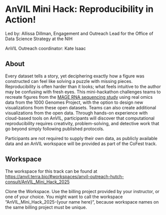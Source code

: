 # AnVIL Mini Hack: Reproducibility in Action!

Led by: Allissa Dillman, Engagement and Outreach Lead for the Office of Data Science Strategy at the NIH

AnVIL Outreach coordinator: Kate Isaac

## About

Every dataset tells a story, yet deciphering exactly how a figure was constructed can feel like solving a puzzle with missing pieces. Reproducibility is often harder than it looks; what feels intuitive to the author may be confusing with fresh eyes. This mini-hackathon challenges teams to recreate figures from the [MAGE RNA sequencing study](https://pmc-ncbi-nlm-nih-gov.fhcrc.idm.oclc.org/articles/PMC11291278/) using real omics data from the 1000 Genomes Project, with the option to design new visualizations from these open datasets. Teams can also create additional visualizations from the open data. Through hands-on experience with cloud-based tools on AnVIL, participants will discover that computational reproducibility requires creativity, problem-solving, and detective work that go beyond simply following published protocols.

Participants are not required to supply their own data, as publicly available data and an AnVIL workspace will be provided as part of the CoFest track.

## Workspace

The workspace for this track can be found at [https://anvil.terra.bio/#workspaces/anvil-outreach-hutch-consult/AnVIL_Mini_Hack_2025](https://anvil.terra.bio/#workspaces/anvil-outreach-hutch-consult/AnVIL_Mini_Hack_2025)

Clone the Workspace. Use the billing project provided by your instructor, or one of your choice. You might want to call the workspace “AnVIL_Mini_Hack_2025-{your name here}“, because workspace names on the same billing project must be unique.
